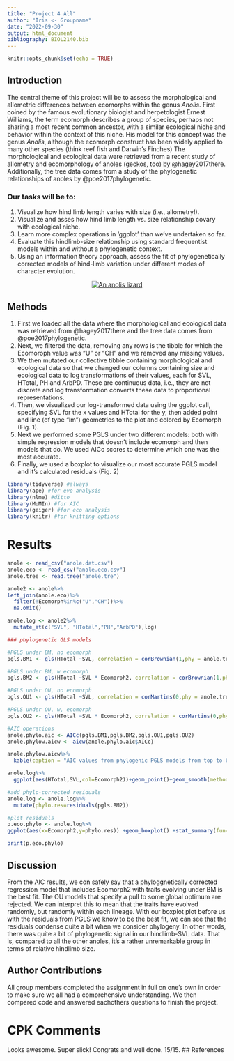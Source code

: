 ```yaml
---
title: "Project 4 All"
author: "Iris <- Groupname"
date: "2022-09-30"
output: html_document
bibliography: BIOL2140.bib
---
```


```r
knitr::opts_chunk$set(echo = TRUE)
```

## Introduction 

The central theme of this project will be to assess the morphological and allometric differences between ecomorphs within the genus *Anolis*. First coined by the famous evolutionary biologist and herpetologist Ernest Williams, the term ecomorph describes a group of species, perhaps not sharing a most recent common ancestor, with a similar ecological niche and behavior within the context of this niche. His model for this concept was the genus *Anolis*, although the ecomorph construct has been widely applied to many other species (think reef fish and Darwin’s Finches) The morphological and ecological data were retrieved from a recent study of allometry and ecomorphology of anoles (geckos, too) by @hagey2017there. Additionally, the tree data comes from a study of the phylogenetic relationships of anoles by @poe2017phylogenetic.

### Our tasks will be to:

  1. Visualize how hind limb length varies with size (i.e., allometry!).
  2. Visualize and asses how hind limb length vs. size relationship covary with ecological niche.
  3. Learn more complex operations in 'ggplot' than we’ve undertaken so far.
  4. Evaluate this hindlimb-size relationship using standard frequentist models within and without a phylogenetic context.
  5. Using an information theory approach, assess the fit of phylogenetically corrected models of hind-limb variation under different modes of character evolution.

<center>
[![An anolis lizard](https://images.pexels.com/photos/13579344/pexels-photo-13579344.jpeg?cs=srgb&dl=pexels-janice-carriger-13579344.jpg&fm=jpg)](https://images.pexels.com/photos/13579344/pexels-photo-13579344.jpeg?cs=srgb&dl=pexels-janice-carriger-13579344.jpg&fm=jpg)
</center>

## Methods

  1. First we loaded all the data where the morphological and ecological data was retrieved from @hagey2017there and the tree data comes from @poe2017phylogenetic.
  2. Next, we filtered the data, removing any rows is the tibble for which the Ecomoroph value was “U” or “CH” and we removed any missing values.
  3. We then mutated our collective tibble containing morphological and ecological data so that we changed our columns containing size and ecological data to log transformations of their values, each for SVL, HTotal, PH and ArbPD. These are continuous data, i.e., they are not discrete and log transformation converts these data to proportional representations. 
  3. Then, we visualized our log-transformed data using the ggplot call, specifying SVL for the x values and HTotal for the y, then added point and line (of type "lm") geometries to the plot and colored by Ecomorph (Fig. 1).
  4. Next we performed some PGLS under two different models: both with simple regression models that doesn’t include ecomorph and then models that do. We used AICc scores to determine which one was the most accurate. 
  5. Finally, we used a boxplot to visualize our most accurate PGLS model and it's calculated residuals (Fig. 2)




```r
library(tidyverse) #always
library(ape) #for evo analysis
library(nlme) #ditto
library(MuMIn) #for AIC
library(geiger) #for eco analysis
library(knitr) #for knitting options
```

# Results

```r
anole <- read_csv("anole.dat.csv")
anole.eco <- read_csv("anole.eco.csv")
anole.tree <- read.tree("anole.tre")
```

```r
anole2 <- anole%>%
left_join(anole.eco)%>%
  filter(!Ecomorph%in%c("U","CH"))%>%
  na.omit()

anole.log <- anole2%>%
  mutate_at(c("SVL", "HTotal","PH","ArbPD"),log)
```

```r
### phylogenetic GLS models

#PGLS under BM, no ecomorph
pgls.BM1 <- gls(HTotal ~SVL, correlation = corBrownian(1,phy = anole.tree,form=~Species),data = anole.log, method = "ML")

#PGLS under BM, w ecomorph
pgls.BM2 <- gls(HTotal ~SVL * Ecomorph2, correlation = corBrownian(1,phy = anole.tree,form=~Species),data = anole.log, method = "ML")

#PGLS under OU, no ecomorph
pgls.OU1 <- gls(HTotal ~SVL, correlation = corMartins(0,phy = anole.tree,form=~Species),data = anole.log, method = "ML")

#PGLS under OU, w, ecomorph
pgls.OU2 <- gls(HTotal ~SVL * Ecomorph2, correlation = corMartins(0,phy = anole.tree,form=~Species),data = anole.log, method = "ML")
```

```r
#AIC operations
anole.phylo.aic <- AICc(pgls.BM1,pgls.BM2,pgls.OU1,pgls.OU2)
anole.phylow.aicw <- aicw(anole.phylo.aic$AICc)
```

```r
anole.phylow.aicw%>%
  kable(caption = "AIC values from phylogenic PGLS models from top to bottom as: PGLS under BM,= no ecomorph , PGLS under BM w ecomorph , PGLS under OU no ecomorph , and PGLS under OU w ecomorph")
```


```r
anole.log%>%
  ggplot(aes(HTotal,SVL,col=Ecomorph2))+geom_point()+geom_smooth(method="lm")
```

```r
#add phylo-corrected residuals
anole.log <- anole.log%>%
  mutate(phylo.res=residuals(pgls.BM2))
```

```r
#plot residuals
p.eco.phylo <- anole.log%>%
ggplot(aes(x=Ecomorph2,y=phylo.res)) +geom_boxplot() +stat_summary(fun=mean, geom="point", size=3)

print(p.eco.phylo)

```

## Discussion

From the AIC results, we con safely say that a phyloggnetically corrected regression model that includes Ecomorph2 with traits evolving under BM is the best fit. The OU models that specify a pull to some global optimum are rejected. We can interpret this to mean that the traits have evolved randomly, but randomly within each lineage.
With our boxplot plot before us with the residuals from PGLS we know to be the best fit, we can see that the residuals condense quite a bit when we consider phylogeny. In other words, there was quite a bit of phylogenetic signal in our hindlimb-SVL data. That is, compared to all the other anoles, it’s a rather unremarkable group in terms of relative hindlimb size.



## Author Contributions

All group members completed the assignment in full on one's own in order to make sure we all had a comprehensive understanding. We then compared code and answered eachothers questions to finish the project.

# CPK Comments

Looks awesome. Super slick! Congrats and well done. 15/15.
## References

